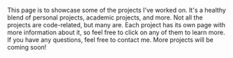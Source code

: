 This page is to showcase some of the projects I've worked on. It's a healthy
blend of personal projects, academic projects, and more. Not all the projects
are code-related, but many are. Each project has its own page with more
information about it, so feel free to click on any of them to learn more. If you
have any questions, feel free to contact me. More projects will be coming soon!
